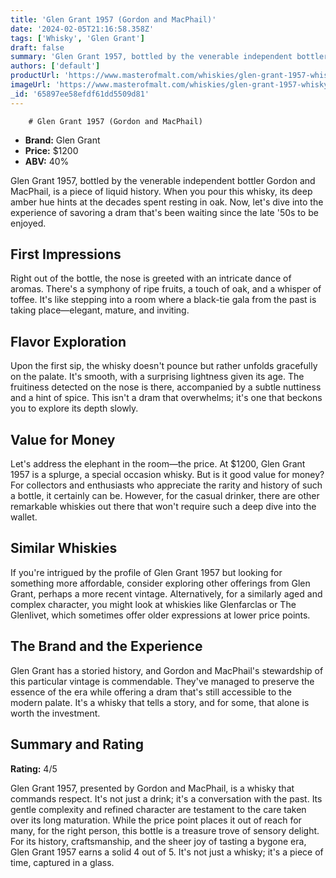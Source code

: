 ```yaml
---
title: 'Glen Grant 1957 (Gordon and MacPhail)'
date: '2024-02-05T21:16:58.358Z'
tags: ['Whisky', 'Glen Grant']
draft: false
summary: 'Glen Grant 1957, bottled by the venerable independent bottler Gordon and MacPhail, is a piece of liquid history. When you pour thi...'
authors: ['default']
productUrl: 'https://www.masterofmalt.com/whiskies/glen-grant-1957-whisky/'
imageUrl: 'https://www.masterofmalt.com/whiskies/glen-grant-1957-whisky.jpg'
_id: '65897ee58efdf61dd5509d81'
---
```


        # Glen Grant 1957 (Gordon and MacPhail)

- **Brand:** Glen Grant
- **Price:** $1200
- **ABV:** 40%

Glen Grant 1957, bottled by the venerable independent bottler Gordon and MacPhail, is a piece of liquid history. When you pour this whisky, its deep amber hue hints at the decades spent resting in oak. Now, let's dive into the experience of savoring a dram that's been waiting since the late '50s to be enjoyed.

## First Impressions

Right out of the bottle, the nose is greeted with an intricate dance of aromas. There's a symphony of ripe fruits, a touch of oak, and a whisper of toffee. It's like stepping into a room where a black-tie gala from the past is taking place—elegant, mature, and inviting.

## Flavor Exploration

Upon the first sip, the whisky doesn't pounce but rather unfolds gracefully on the palate. It's smooth, with a surprising lightness given its age. The fruitiness detected on the nose is there, accompanied by a subtle nuttiness and a hint of spice. This isn't a dram that overwhelms; it's one that beckons you to explore its depth slowly.

## Value for Money

Let's address the elephant in the room—the price. At $1200, Glen Grant 1957 is a splurge, a special occasion whisky. But is it good value for money? For collectors and enthusiasts who appreciate the rarity and history of such a bottle, it certainly can be. However, for the casual drinker, there are other remarkable whiskies out there that won't require such a deep dive into the wallet.

## Similar Whiskies

If you're intrigued by the profile of Glen Grant 1957 but looking for something more affordable, consider exploring other offerings from Glen Grant, perhaps a more recent vintage. Alternatively, for a similarly aged and complex character, you might look at whiskies like Glenfarclas or The Glenlivet, which sometimes offer older expressions at lower price points.

## The Brand and the Experience

Glen Grant has a storied history, and Gordon and MacPhail's stewardship of this particular vintage is commendable. They've managed to preserve the essence of the era while offering a dram that's still accessible to the modern palate. It's a whisky that tells a story, and for some, that alone is worth the investment.

## Summary and Rating

**Rating:** 4/5

Glen Grant 1957, presented by Gordon and MacPhail, is a whisky that commands respect. It's not just a drink; it's a conversation with the past. Its gentle complexity and refined character are testament to the care taken over its long maturation. While the price point places it out of reach for many, for the right person, this bottle is a treasure trove of sensory delight. For its history, craftsmanship, and the sheer joy of tasting a bygone era, Glen Grant 1957 earns a solid 4 out of 5. It's not just a whisky; it's a piece of time, captured in a glass.
